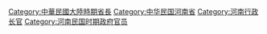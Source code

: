 [[Category:中華民國大陸時期省長|Category:中華民國大陸時期省長]]
[[Category:中华民国河南省|Category:中华民国河南省]]
[[Category:河南行政长官|Category:河南行政长官]]
[[Category:河南民国时期政府官员|Category:河南民国时期政府官员]]
